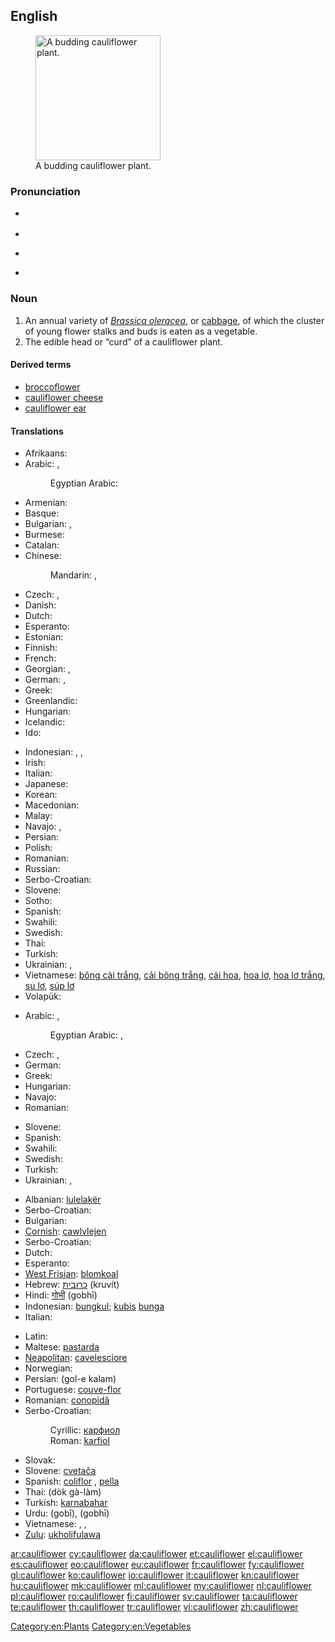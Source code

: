 ==English==

[[Image:Cauliflower.jpg|thumb|right|200px|A budding cauliflower plant.]]

===Pronunciation===
* {{a|UK}} {{IPA|/ˈkɒl.i.flaʊ.ə/|/ˈkɒl.ɪ.flaʊ.ə/|lang=en}}
* {{audio|En-au-cauliflower.ogg|Audio (Australia)}}
* {{a|US}} {{IPA|/ˈkɑl.əˌflaʊ.ɚ/|lang=en}}
* {{audio|En-us-cauliflower.ogg|Audio (US)}}

===Noun===
{{en-noun}}

# An annual variety of ''[[Brassica oleracea]]'', or [[cabbage]], of which the cluster of young flower stalks and buds is eaten as a vegetable.
# The edible head or “curd” of a cauliflower plant.

====Derived terms====
* [[broccoflower]]
* [[cauliflower cheese]]
* [[cauliflower ear]]

====Translations====
{{trans-top|Vegetable}}
* Afrikaans: {{t-|af|blomkool}}
* Arabic: {{t-|ar|قرنبيط|m|tr=qarnabiiT}},  {{t-|ar|قنبيط|m|tr=qunnabiiT}}
*: Egyptian Arabic: {{tø|arz|قرنبيط|m|p|tr=ʔarnabiiṭ|sc=Arab}}
* Armenian: {{t-|hy|ծաղկակաղամբ|tr=çaġkakaġamb}}
* Basque: {{t-|eu|azalore}}
* Bulgarian: {{t+|bg|карнабит|m}},  {{t-|bg|карфиол|m}}
* Burmese: {{t+|my|ဂေါ်ဖီပန်း|tr=gàw-bì-pán|sc=Mymr}}
* Catalan: {{t|ca|coliflor|f}}
* Chinese:
*: Mandarin: {{t|cmn|花椰菜|tr=huāyēcài|sc=Hani}},  {{t|cmn|菜花|tr=càihuā|sc=Hani}}
* Czech: {{t-|cs|květák|m}}, {{t-|cs|karfiól|m}}
* Danish: {{t+|da|blomkål}}
* Dutch: {{t+|nl|bloemkool}}
* Esperanto: {{t+|eo|florbrasiko}}
* Estonian: {{t-|et|lillkapsas}}
* Finnish: {{t+|fi|kukkakaali}}
* French: {{t+|fr|chou-fleur|m}}
* Georgian: {{t-|ka|კალბანი|tr=kalbani|sc=Geor}},  {{t-|ka|ყვავილოვანი კომბოსტო|tr=qvavilovani kombosto|sc=Geor}}
* German: {{t+|de|Blumenkohl|m}},  {{qualifier|Austria}} {{t+|de|Karfiol|m}}
* Greek: {{t+|el|κουνουπίδι|n|tr=kunupídi}}
* Greenlandic: {{t-|kl|blomkåli}}
* Hungarian: {{t+|hu|karfiol}}
* Icelandic: {{t+|is|blómkál|n}}
* Ido: {{t+|io|florkaulo}}
{{trans-mid}}
* Indonesian: {{t-|id|blumkol}}, {{t+|id|kubis bunga}}, {{t+|id|kembang kol}}
* Irish: {{t|ga|cóilis|f}}
* Italian: {{t+|it|cavolfiore|m}}
* Japanese: {{t-|ja|カリフラワー|tr=karifurawā}}
* Korean: {{t-|ko|꽃양배추|tr=kkotyangbaechu|sc=Hang}}
* Macedonian: {{t-|mk|карфиол|m|tr=karfiól}}
* Malay: {{t-|ms|kubis bunga}}
* Navajo: {{tø|nv|chʼil łigaii}}, {{tø|nv|sęęschʼil}}
* Persian: {{t-|fa|کلم گل|sc=fa-Arab}}
* Polish: {{t+|pl|kalafior|m}}
* Romanian: {{t+|ro|conopidă|f}}
* Russian: {{t+|ru|цветная капуста|f|tr=cvetnája kapústa}}
* Serbo-Croatian: {{t-|sh|karfiol|m}}
* Slovene: {{t+|sl|cvetača|f}}
* Sotho: {{t-|st|kholifolawa}}
* Spanish: {{t+|es|coliflor|f}}
* Swahili: {{t-|sw|koliflawa}}
* Swedish: {{t+|sv|blomkål|c}}
* Thai: {{t+|th|กะหล่ำ|tr=gàlàm}}
* Turkish: {{t+|tr|karnabahar}}
* Ukrainian: {{t-|uk|кучерява капуста|f|tr=kučer'áva kapústa|sc=Cyrl}}, {{t-|uk|цвітна капуста|f|tr=tsvitná kapústa|sc=Cyrl}}
* Vietnamese: [[bông cải trắng]], [[cải bông trắng]], [[cải hoa]], [[hoa lơ]], [[hoa lơ trắng]], [[su lơ]], [[súp lơ]]
* Volapük: {{t+|vo|florabrasid}}
{{trans-bottom}}

{{trans-top|Edible head of a cauliflower plant}}
* Arabic: {{t-|ar|قرنبيط|m|tr=qarnabiiT}},  {{t-|ar|قنبيط|m|tr=qunnabiiT}}
*: Egyptian Arabic: {{tø|arz|قرنبيطة|f|tr=ʔarnabiṭa|sc=Arab}}, {{tø|arz|قرنبيط|m|p|tr=ʔarnabiiṭ|sc=Arab}}
* Czech: {{t-|cs|květák|m}}, {{t-|cs|karfiól|m}}
* German: {{t|de|Blumenkohl|m}}
* Greek: {{t+|el|κουνουπίδι|n|tr=kunupídi}}
* Hungarian: {{t+|hu|karfiol}}
* Navajo: {{tø|nv|chʼil łigaii}}
* Romanian: {{t+|ro|conopidă|f}}
{{trans-mid}}
* Slovene: {{t+|sl|cvetača|f}}
* Spanish: {{t+|es|coliflor|f}}
* Swahili: {{t-|sw|mkoliflawa}}
* Swedish: {{t+|sv|blomkål|n|c|p}}
* Turkish: {{t+|tr|karnabahar}}
* Ukrainian: {{t-|uk|кучерява капуста|f|tr=kučer'áva kapústa|sc=Cyrl}}, {{t-|uk|цвітна капуста|f|tr=tsvitná kapústa|sc=Cyrl}}
{{trans-bottom}}

{{checktrans-top}}
* Albanian: [[lulelakër]]
* Serbo-Croatian: {{t-|sh|karfiol|m}}
* Bulgarian: {{t-|bg|карфиол|m|tr=karfiol}}
* [[Cornish]]: [[cawlvlejen]]
* Serbo-Croatian: {{t-|sh|karfiol|m}}
* Dutch: {{t+|nl|bloemkool|f}}
* Esperanto: {{t+|eo|florbrasiko}}
* [[West Frisian]]: [[blomkoal]]
* Hebrew: [[כרובית]] (kruvít) {{f}}
* Hindi: [[गोभी]] (gobhī)
* Indonesian: [[bungkul]]; [[kubis]] [[bunga]]
* Italian: {{t+|it|cavolfiore|m}}
{{trans-mid}}
* Latin: {{t+|la|brassica|f}}
* Maltese: [[pastarda]] {{f}}
* [[Neapolitan]]: [[cavelesciore]]
* Norwegian: {{t-|no|blomkål}}
* Persian: {{fa-Arab|[[گل کلم]]}} (gol-e kalam)
* Portuguese: [[couve-flor]] {{f}}
* Romanian: [[conopidă]] {{f}}
* Serbo-Croatian:
*: Cyrillic: [[карфиол]] {{m}}
*: Roman: [[karfiol]] {{m}}
* Slovak: {{t-|sk|karfiol|m}}
* Slovene: [[cvetača]] {{f}}
* Spanish: [[coliflor]] {{f}}, [[pella]] {{f}} {{qualifier|Northern Spain|specifically Navarra|Spanish Basque Country|Aragon|and La Rioja}}
* Thai: {{Thai|[[ดอกกะหล่ำ]]}} (dòk gà-làm)
* Turkish: [[karnabahar]]
* Urdu: {{ur-Arab|[[گوبی]]}} (gobī), {{ur-Arab|[[گوبھی]]}} (gobhī)
* Vietnamese: {{t-|vi|hoa lơ}}, {{t-|vi|hoa lơ trắng}}, {{t-|vi|bông cải trắng}}
* [[Zulu]]: [[ukholifulawa]]
{{trans-bottom}}

[[Category:en:Plants]]
[[Category:en:Vegetables]]

[[ar:cauliflower]]
[[cy:cauliflower]]
[[da:cauliflower]]
[[et:cauliflower]]
[[el:cauliflower]]
[[es:cauliflower]]
[[eo:cauliflower]]
[[eu:cauliflower]]
[[fr:cauliflower]]
[[fy:cauliflower]]
[[gl:cauliflower]]
[[ko:cauliflower]]
[[io:cauliflower]]
[[it:cauliflower]]
[[kn:cauliflower]]
[[hu:cauliflower]]
[[mk:cauliflower]]
[[ml:cauliflower]]
[[my:cauliflower]]
[[nl:cauliflower]]
[[pl:cauliflower]]
[[ro:cauliflower]]
[[fi:cauliflower]]
[[sv:cauliflower]]
[[ta:cauliflower]]
[[te:cauliflower]]
[[th:cauliflower]]
[[tr:cauliflower]]
[[vi:cauliflower]]
[[zh:cauliflower]]